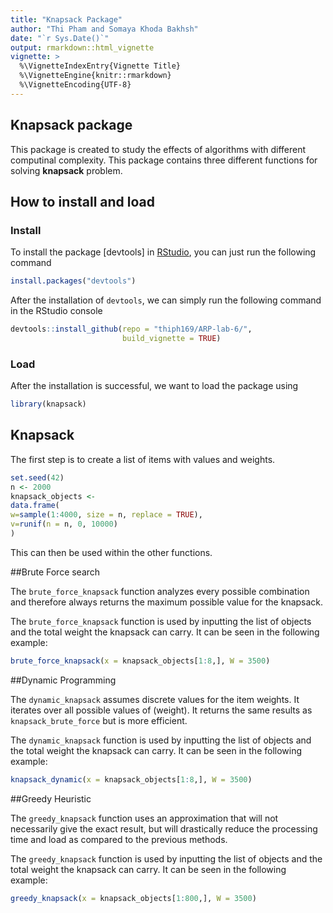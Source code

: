 ```yaml
---
title: "Knapsack Package"
author: "Thi Pham and Somaya Khoda Bakhsh"
date: "`r Sys.Date()`"
output: rmarkdown::html_vignette
vignette: >
  %\VignetteIndexEntry{Vignette Title}
  %\VignetteEngine{knitr::rmarkdown}
  %\VignetteEncoding{UTF-8}
---
```

## Knapsack package

This package is created to study the effects of algorithms with different computinal complexity. This package contains three different functions for solving **knapsack** problem.


## How to install and load

### Install 

To install the package [devtools] in [RStudio](https://www.rstudio.com/), you can just run the following command
```r
install.packages("devtools")
```


After the installation of `devtools`, we can simply run the following command in the RStudio console
```r
devtools::install_github(repo = "thiph169/ARP-lab-6/", 
                         build_vignette = TRUE)
```

### Load

After the installation is successful, we want to load the package using

```r
library(knapsack)
```


## Knapsack

The first step is to create a list of items with values and weights.  

```r
set.seed(42)
n <- 2000
knapsack_objects <-
data.frame(
w=sample(1:4000, size = n, replace = TRUE),
v=runif(n = n, 0, 10000)
)
```

This can then be used within the other functions.


##Brute Force search

The `brute_force_knapsack` function analyzes every possible combination and therefore always returns the maximum possible value for the knapsack. 

The `brute_force_knapsack` function is used by inputting the list of objects and the total weight the knapsack can carry. It can be seen in the following example:

```r
brute_force_knapsack(x = knapsack_objects[1:8,], W = 3500)
```


##Dynamic Programming

The `dynamic_knapsack` assumes discrete values for the item weights. It iterates over all possible values of \code{w} (weight). It returns the same results as `knapsack_brute_force` but is more efficient.

The `dynamic_knapsack` function is used by inputting the list of objects and the total weight the knapsack can carry. It can be seen in the following example:

```r

knapsack_dynamic(x = knapsack_objects[1:8,], W = 3500)
```


##Greedy Heuristic

The `greedy_knapsack` function uses an approximation that will not necessarily give the exact result, but will drastically reduce the processing time and load as compared to the previous methods.

The `greedy_knapsack` function is used by inputting the list of objects and the total weight the knapsack can carry. It can be seen in the following example:

```r
greedy_knapsack(x = knapsack_objects[1:800,], W = 3500)
```

